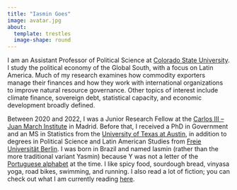 ```yaml
---
title: "Iasmin Goes"
image: avatar.jpg
about:
  template: trestles
  image-shape: round
---
```


I am an Assistant Professor of Political Science at [Colorado State University](https://polisci.colostate.edu/). I study the political economy of the Global South, with a focus on Latin America. Much of my research examines how commodity exporters manage their finances and how they work with international organizations to improve natural resource governance. Other topics of interest include climate finance, sovereign debt, statistical capacity, and economic development broadly defined.

Between 2020 and 2022, I was a Junior Research Fellow at the [Carlos III -- Juan March Institute](https://ic3jm.es/en) in Madrid. Before that, I received a PhD in Government and an MS in Statistics from the [University of Texas at Austin](https://www.utexas.edu), in addition to degrees in Political Science and Latin American Studies from [Freie Universität Berlin](https://www.fu-berlin.de/en/index.html). I was born in Brazil and named Iasmin (rather than the more traditional variant Yasmin) because Y was not a letter of the [Portuguese alphabet](https://en.wikipedia.org/wiki/Portuguese_orthography) at the time. I like spicy food, sourdough bread, vinyasa yoga, road bikes, swimming, and running. I also read a lot of fiction; you can check out what I am currently reading [here](https://www.goodreads.com/iasmingoes).
